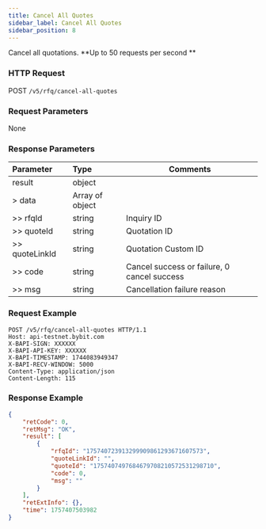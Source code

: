 ```yaml
---
title: Cancel All Quotes
sidebar_label: Cancel All Quotes
sidebar_position: 8
---
```

Cancel all quotations. **Up to 50 requests per second ** 


### HTTP Request
POST `/v5/rfq/cancel-all-quotes`

### Request Parameters
None

### Response Parameters
| Parameter | Type | Comments|
|:----- |:-----|----- |
|result |object ||
|> data |Array of object ||
|>> rfqId |string |Inquiry ID |
|>> quoteId |string |Quotation ID |
|>> quoteLinkId |string |Quotation Custom ID |
|>> code |string |Cancel success or failure, 0 cancel success |
|>> msg |string |Cancellation failure reason |

### Request Example

```http
POST /v5/rfq/cancel-all-quotes HTTP/1.1
Host: api-testnet.bybit.com
X-BAPI-SIGN: XXXXXX
X-BAPI-API-KEY: XXXXXX
X-BAPI-TIMESTAMP: 1744083949347
X-BAPI-RECV-WINDOW: 5000
Content-Type: application/json
Content-Length: 115

```

### Response Example

```json
{
    "retCode": 0,
    "retMsg": "OK",
    "result": [
        {
            "rfqId": "175740723913299909861293671607573",
            "quoteLinkId": "",
            "quoteId": "1757407497684679708210572531298710",
            "code": 0,
            "msg": ""
        }
    ],
    "retExtInfo": {},
    "time": 1757407503982
}
```
